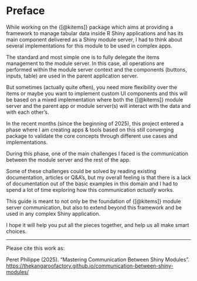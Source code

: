 # Preface {.unnumbered}

While working on the {[@kitems]} package which aims at providing a framework to manage tabular data inside R Shiny applications and has its main component delivered as a Shiny module server, I had to think about several implementations for this module to be used in complex apps.

The standard and most simple one is to fully delegate the items management to the module server. In this case, all operations are performed within the module server context and the components (buttons, inputs, table) are used in the parent application server.

But sometimes (actually quite often), you need more flexibility over the items or maybe you want to implement custom UI components and this will be based on a mixed implementation where both the {[@kitems]} module server and the parent app or module server(s) will interact with the data and with each other's.

In the recent months (since the beginning of 2025), this project entered a phase where I am creating apps & tools based on this still converging package to validate the core concepts through different use cases and implementations.

During this phase, one of the main challenges I faced is the communication between the module server and the rest of the app.

Some of these challenges could be solved by reading existing documentation, articles or Q&A's, but my overall feeling is that there is a lack of documentation out of the basic examples in this domain and I had to spend a lot of time exploring how this communication *actually* works.

This guide is meant to not only be the foundation of {[@kitems]} module server communication, but also to extend beyond this framework and be used in any complex Shiny application.

I hope it will help you put all the pieces together, and help us all make smart choices.

------------------------------------------------------------------------

Please cite this work as:

Peret Philippe (2025). "Mastering Communication Between Shiny Modules". <https://thekangaroofactory.github.io/communication-between-shiny-modules/>
